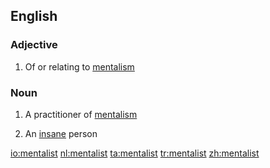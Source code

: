 ==English==

===Adjective===
{{en-adj}}

# Of or relating to [[mentalism]]

===Noun===
{{en-noun}}

# A practitioner of [[mentalism]]
# {{context|slang|lang=en}} An [[insane]] person

[[io:mentalist]]
[[nl:mentalist]]
[[ta:mentalist]]
[[tr:mentalist]]
[[zh:mentalist]]